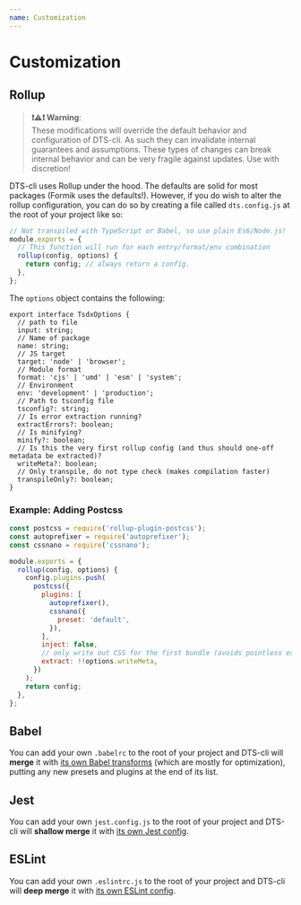 ```yaml
---
name: Customization
---
```


# Customization

## Rollup

> **❗⚠️❗ Warning**: <br/>
> These modifications will override the default behavior and configuration of DTS-cli. As such they can invalidate internal guarantees and assumptions. These types of changes can break internal behavior and can be very fragile against updates. Use with discretion!

DTS-cli uses Rollup under the hood. The defaults are solid for most packages (Formik uses the defaults!). However, if you do wish to alter the rollup configuration, you can do so by creating a file called `dts.config.js` at the root of your project like so:

```js
// Not transpiled with TypeScript or Babel, so use plain Es6/Node.js!
module.exports = {
  // This function will run for each entry/format/env combination
  rollup(config, options) {
    return config; // always return a config.
  },
};
```

The `options` object contains the following:

```tsx
export interface TsdxOptions {
  // path to file
  input: string;
  // Name of package
  name: string;
  // JS target
  target: 'node' | 'browser';
  // Module format
  format: 'cjs' | 'umd' | 'esm' | 'system';
  // Environment
  env: 'development' | 'production';
  // Path to tsconfig file
  tsconfig?: string;
  // Is error extraction running?
  extractErrors?: boolean;
  // Is minifying?
  minify?: boolean;
  // Is this the very first rollup config (and thus should one-off metadata be extracted)?
  writeMeta?: boolean;
  // Only transpile, do not type check (makes compilation faster)
  transpileOnly?: boolean;
}
```

### Example: Adding Postcss

```js
const postcss = require('rollup-plugin-postcss');
const autoprefixer = require('autoprefixer');
const cssnano = require('cssnano');

module.exports = {
  rollup(config, options) {
    config.plugins.push(
      postcss({
        plugins: [
          autoprefixer(),
          cssnano({
            preset: 'default',
          }),
        ],
        inject: false,
        // only write out CSS for the first bundle (avoids pointless extra files):
        extract: !!options.writeMeta,
      })
    );
    return config;
  },
};
```

## Babel

You can add your own `.babelrc` to the root of your project and DTS-cli will **merge** it with [its own Babel transforms](https://github.com/formium/dts-cli/blob/master/src/babelPluginTsdx.ts) (which are mostly for optimization), putting any new presets and plugins at the end of its list.

## Jest

You can add your own `jest.config.js` to the root of your project and DTS-cli will **shallow merge** it with [its own Jest config](https://github.com/formium/dts-cli/blob/master/src/createJestConfig.ts).

## ESLint

You can add your own `.eslintrc.js` to the root of your project and DTS-cli will **deep merge** it with [its own ESLint config](https://github.com/formium/dts-cli/blob/master/src/createEslintConfig.ts).
